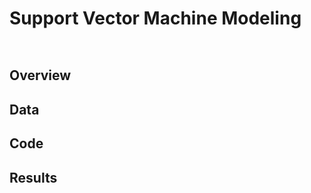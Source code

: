 # Support Vector Machine Modeling {#sec-SVM}

```python

```

```python

```

## Overview

## Data

## Code

## Results

